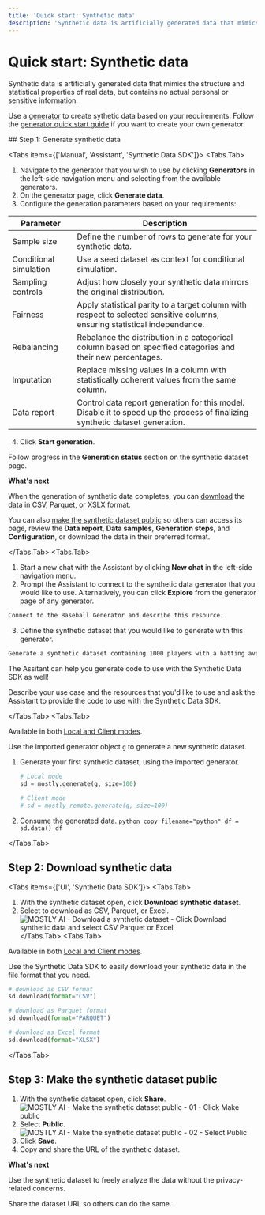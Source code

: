 ```yaml
---
title: 'Quick start: Synthetic data'
description: 'Synthetic data is artificially generated data that mimics the structure and statistical properties of real data, but contains no actual personal or sensitive information.'
---
```



# Quick start: Synthetic data

Synthetic data is artificially generated data that mimics the structure and statistical properties of real data, but contains no actual personal or sensitive information.

Use a [generator](/generators) to create sythetic data based on your requirements. Follow the [generator quick start guide](/quick-start/model-creators) if you want to create your own generator.

<Steps>
## Step 1: Generate synthetic data

<Tabs items={['Manual', 'Assistant', 'Synthetic Data SDK']}>
<Tabs.Tab>
1. Navigate to the generator that you wish to use by clicking **Generators** in the left-side navigation menu and selecting from the available generators.
2. On the generator page, click **Generate data**.
3. Configure the generation parameters based on your requirements:

| Parameter              | Description                                                                                                                   |
| ---------------------- | ----------------------------------------------------------------------------------------------------------------------------- |
| Sample size            | Define the number of rows to generate for your synthetic data.                                                                |
| Conditional simulation | Use a seed dataset as context for conditional simulation.                                                                     |
| Sampling controls      | Adjust how closely your synthetic data mirrors the original distribution.                                                     |
| Fairness               | Apply statistical parity to a target column with respect to selected sensitive columns, ensuring statistical independence.    |
| Rebalancing            | Rebalance the distribution in a categorical column based on specified categories and their new percentages.                   |
| Imputation             | Replace missing values in a column with statistically coherent values from the same column.                                   |
| Data report            | Control data report generation for this model. Disable it to speed up the process of finalizing synthetic dataset generation. |

4. Click **Start generation**.

Follow progress in the **Generation status** section on the synthetic dataset page.

**What's next**

When the generation of synthetic data completes, you can [download](/quick-start/data-consumers#step-2-download-synthetic-data) the data in CSV, Parquet, or XSLX format.

You can also [make the synthetic dataset public](/quick-start/data-consumers#step-3-make-the-synthetic-dataset-public) so others can access its page, review the **Data report**, **Data samples**, **Generation steps**, and **Configuration**, or download the data in their preferred format.

</Tabs.Tab>
<Tabs.Tab>

1. Start a new chat with the Assistant by clicking **New chat** in the left-side navigation menu.
2. Prompt the Assistant to connect to the synthetic data generator that you would like to use. Alternatively, you can click **Explore** from the generator page of any generator.

```bash
Connect to the Baseball Generator and describe this resource.
```

3. Define the synthetic dataset that you would like to generate with this generator.

```bash
Generate a synthetic dataset containing 1000 players with a batting average over 0.300 using this generator.
```

<Callout>
The Assitant can help you generate code to use with the Synthetic Data SDK as well!

Describe your use case and the resources that you'd like to use and ask the Assistant to provide the code to use with the Synthetic Data SDK.

</Callout>

</Tabs.Tab>
<Tabs.Tab>

<CustomCallout type="API">Available in both [Local and Client modes](/python-sdk#local-and-client-modes).</CustomCallout>

Use the imported generator object `g` to generate a new synthetic dataset.

1. Generate your first synthetic dataset, using the imported generator.

   ```python copy filename="python" /mostly_remote/ /mostly/
   # Local mode
   sd = mostly.generate(g, size=100)

   # Client mode
   # sd = mostly_remote.generate(g, size=100)
   ```

2. Consume the generated data.
   `python copy filename="python"
df = sd.data()
df
`

</Tabs.Tab>
</Tabs>

## Step 2: Download synthetic data

<Tabs items={['UI', 'Synthetic Data SDK']}>
<Tabs.Tab>
1. With the synthetic dataset open, click **Download synthetic dataset**.
2. Select to download as CSV, Parquet, or Excel.
    <Image
        src="/docimages/quickstart/data-consumers/download-sd-01-click-download-synthetic-data-select-format.webp"
        alt="MOSTLY AI - Download a synthetic dataset - Click Download synthetic data and select CSV Parquet or Excel"
        width={800}
        height={150}
    />
</Tabs.Tab>
<Tabs.Tab>

<CustomCallout type="API">Available in both [Local and Client modes](/python-sdk#local-and-client-modes).</CustomCallout>

Use the Synthetic Data SDK to easily download your synthetic data in the file format that you need.

```python copy filename="python"
# download as CSV format
sd.download(format="CSV")

# download as Parquet format
sd.download(format="PARQUET")

# download as Excel format
sd.download(format="XLSX")
```

</Tabs.Tab>
</Tabs>

## Step 3: Make the synthetic dataset public

1. With the synthetic dataset open, click **Share**.
   <Image src="/docimages/quickstart/data-consumers/datasets-make-public-01-select-share.webp" alt="MOSTLY AI - Make the synthetic dataset public - 01 - Click Make public" width={800} height={150} />
2. Select **Public**.
   <Image src="/docimages/quickstart/data-consumers/datasets-make-public-02-select-public.webp" alt="MOSTLY AI - Make the synthetic dataset public - 02 - Select Public" width={800} height={150} />
3. Click **Save**.
4. Copy and share the URL of the synthetic dataset.

**What's next**

Use the synthetic dataset to freely analyze the data without the privacy-related concerns.

Share the dataset URL so others can do the same.

</Steps>
